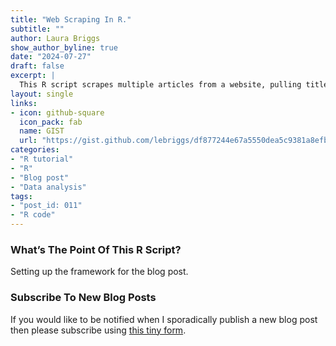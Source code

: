 ```yaml
---
title: "Web Scraping In R."
subtitle: ""
author: Laura Briggs
show_author_byline: true
date: "2024-07-27"
draft: false
excerpt: |
  This R script scrapes multiple articles from a website, pulling titles, dates, and content into a neat CSV file. Perfect for those of us who'd rather drink coffee and scroll Tumblr than spend time copy and pasting information into a spreadsheet.
layout: single
links:
- icon: github-square
  icon_pack: fab
  name: GIST
  url: "https://gist.github.com/lebriggs/df877244e67a5550dea5c9381a8efb7c"
categories:
- "R tutorial"
- "R"
- "Blog post"
- "Data analysis"
tags:
- "post_id: 011"
- "R code"
---
```


### What's The Point Of This R Script?

Setting up the framework for the blog post.

### Subscribe To New Blog Posts
If you would like to be notified when I sporadically publish a new blog post then please subscribe using [this tiny form](https://dashboard.mailerlite.com/forms/1012938/126123917064537119/share). 

